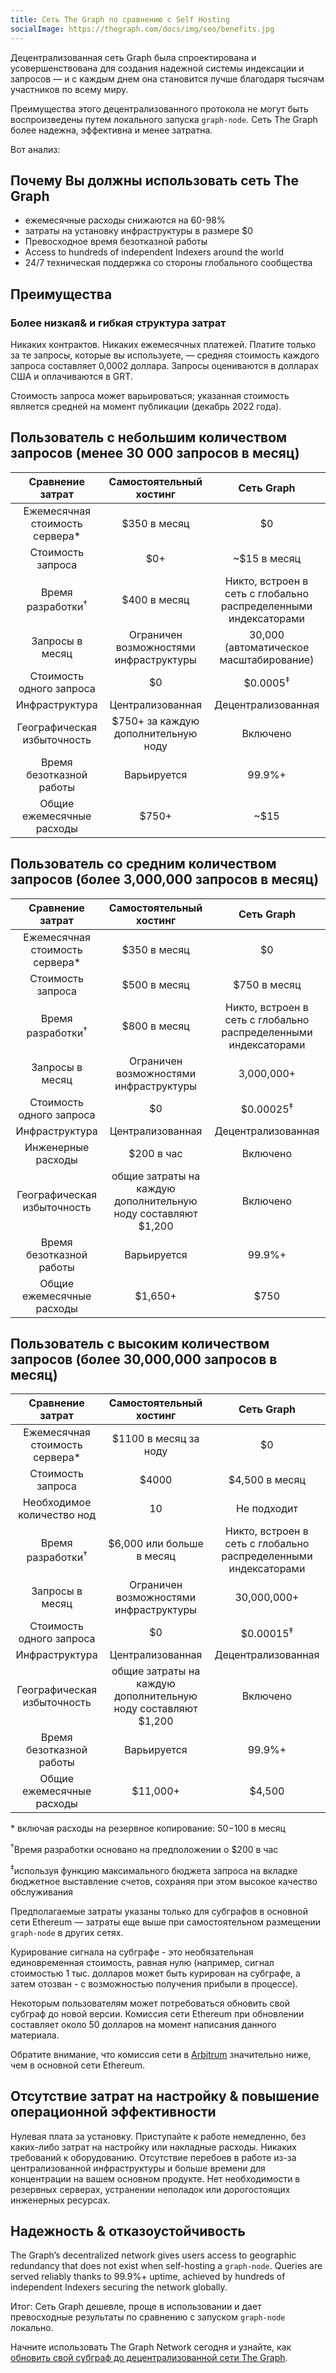 ```yaml
---
title: Сеть The Graph по сравнению с Self Hosting
socialImage: https://thegraph.com/docs/img/seo/benefits.jpg
---
```


Децентрализованная сеть Graph была спроектирована и усовершенствована для создания надежной системы индексации и запросов — и с каждым днем она становится лучше благодаря тысячам участников по всему миру.

Преимущества этого децентрализованного протокола не могут быть воспроизведены путем локального запуска `graph-node`. Сеть The Graph более надежна, эффективна и менее затратна.

Вот анализ:

## Почему Вы должны использовать сеть The Graph

- ежемесячные расходы снижаются на 60-98%
- затраты на установку инфраструктуры в размере $0
- Превосходное время безотказной работы
- Access to hundreds of independent Indexers around the world
- 24/7 техническая поддержка со стороны глобального сообщества

## Преимущества

### Более низкая& и гибкая структура затрат

Никаких контрактов. Никаких ежемесячных платежей. Платите только за те запросы, которые вы используете, — средняя стоимость каждого запроса составляет 0,0002 доллара. Запросы оцениваются в долларах США и оплачиваются в GRT.

Стоимость запроса может варьироваться; указанная стоимость является средней на момент публикации (декабрь 2022 года).

## Пользователь с небольшим количеством запросов (менее 30 000 запросов в месяц)

| Сравнение затрат | Самостоятельный хостинг | Сеть Graph |
| :-: | :-: | :-: |
| Ежемесячная стоимость сервера\* | $350 в месяц | $0 |
| Стоимость запроса | $0+ | ~$15 в месяц |
| Время разработки<sup>†</sup> | $400 в месяц | Никто, встроен в сеть с глобально распределенными индексаторами |
| Запросы в месяц | Ограничен возможностями инфраструктуры | 30,000 (автоматическое масштабирование) |
| Стоимость одного запроса | $0 | $0.0005<sup>‡</sup> |
| Инфраструктура | Централизованная | Децентрализованная |
| Географическая избыточность | $750+ за каждую дополнительную ноду | Включено |
| Время безотказной работы | Варьируется | 99.9%+ |
| Общие ежемесячные расходы | <span className="highlight-row" />$750+ | ~$15 |

## Пользователь со средним количеством запросов (более 3,000,000 запросов в месяц)

| Сравнение затрат | Самостоятельный хостинг | Сеть Graph |
| :-: | :-: | :-: |
| Ежемесячная стоимость сервера\* | $350 в месяц | $0 |
| Стоимость запроса | $500 в месяц | $750 в месяц |
| Время разработки<sup>†</sup> | $800 в месяц | Никто, встроен в сеть с глобально распределенными индексаторами |
| Запросы в месяц | Ограничен возможностями инфраструктуры | 3,000,000+ |
| Стоимость одного запроса | $0 | $0.00025<sup>‡</sup> |
| Инфраструктура | Централизованная | Децентрализованная |
| Инженерные расходы | $200 в час | Включено |
| Географическая избыточность | общие затраты на каждую дополнительную ноду составляют $1,200 | Включено |
| Время безотказной работы | Варьируется | 99.9%+ |
| Общие ежемесячные расходы | <span className="highlight-row" /> $1,650+ | $750 |

## Пользователь с высоким количеством запросов (более 30,000,000 запросов в месяц)

| Сравнение затрат | Самостоятельный хостинг | Сеть Graph |
| :-: | :-: | :-: |
| Ежемесячная стоимость сервера\* | $1100 в месяц за ноду | $0 |
| Стоимость запроса | $4000 | $4,500 в месяц |
| Необходимое количество нод | 10 | Не подходит |
| Время разработки<sup>†</sup> | $6,000 или больше в месяц | Никто, встроен в сеть с глобально распределенными индексаторами |
| Запросы в месяц | Ограничен возможностями инфраструктуры | 30,000,000+ |
| Стоимость одного запроса | $0 | $0.00015<sup>‡</sup> |
| Инфраструктура | Централизованная | Децентрализованная |
| Географическая избыточность | общие затраты на каждую дополнительную ноду составляют $1,200 | Включено |
| Время безотказной работы | Варьируется | 99.9%+ |
| Общие ежемесячные расходы | <span className="highlight-row" /> $11,000+ | $4,500 |

\* включая расходы на резервное копирование: $50-$100 в месяц

<sup>†</sup>Время разработки основано на предположении о $200 в час

<sup>‡</sup>используя функцию максимального бюджета запроса на вкладке бюджетное выставление счетов, сохраняя при этом
высокое качество обслуживания

Предполагаемые затраты указаны только для субграфов в основной сети Ethereum — затраты еще выше при самостоятельном размещении `graph-node` в других сетях.

Курирование сигнала на субграфе - это необязательная единовременная стоимость, равная нулю (например, сигнал стоимостью 1 тыс. долларов может быть курирован на субграфе, а затем отозван - с возможностью получения прибыли в процессе).

Некоторым пользователям может потребоваться обновить свой субграф до новой версии. Комиссия сети Ethereum при обновлении составляет около 50 долларов на момент написания данного материала.

Обратите внимание, что комиссия сети в [Arbitrum](/arbitrum/arbitrum-faq) значительно ниже, чем в основной сети Ethereum.

## Отсутствие затрат на настройку & повышение операционной эффективности

Нулевая плата за установку. Приступайте к работе немедленно, без каких-либо затрат на настройку или накладные расходы. Никаких требований к оборудованию. Отсутствие перебоев в работе из-за централизованной инфраструктуры и больше времени для концентрации на вашем основном продукте. Нет необходимости в резервных серверах, устранении неполадок или дорогостоящих инженерных ресурсах.

## Надежность & отказоустойчивость

The Graph’s decentralized network gives users access to geographic redundancy that does not exist when self-hosting a `graph-node`. Queries are served reliably thanks to 99.9%+ uptime, achieved by hundreds of independent Indexers securing the network globally.

Итог: Сеть Graph дешевле, проще в использовании и дает превосходные результаты по сравнению с запуском `graph-node` локально.

Начните использовать The Graph Network сегодня и узнайте, как [обновить свой субграф до децентрализованной сети The Graph](/cookbook/upgrading-a-subgraph).
